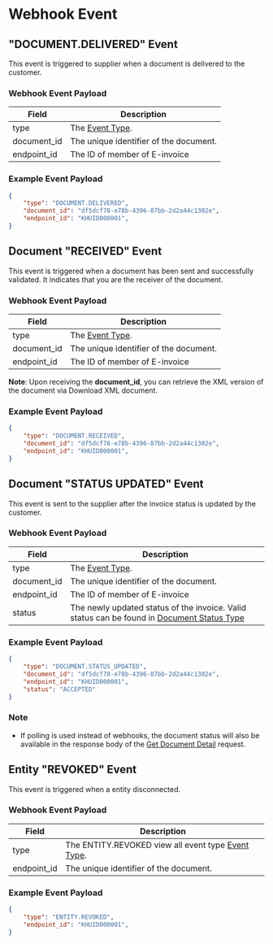 # Webhook Event

## "DOCUMENT.DELIVERED" Event
This event is triggered to supplier when a document is delivered to the customer.

### Webhook Event Payload

| Field              | Description                                          |
|--------------------|------------------------------------------------------|
| type               | The [Event Type](/data-type/event-type).                                   |
| document_id        | The unique identifier of the document.               |
| endpoint_id        | The ID of member of E-invoice            |



### Example Event Payload
```json
{
    "type": "DOCUMENT.DELIVERED",
    "document_id": "df5dcf78-e78b-4396-87bb-2d2a44c1302e",
    "endpoint_id": "KHUID000001",
}
```


## Document "RECEIVED" Event
This event is triggered when a document has been sent and successfully validated. It indicates that you are the receiver of the document.

### Webhook Event Payload

| Field              | Description                                          |
|--------------------|------------------------------------------------------|
| type               |  The [Event Type](/data-type/event-type).                                          |
| document_id        | The unique identifier of the document.               |
| endpoint_id        | The ID of member of E-invoice            |


**Note**: Upon receiving the **document_id**, you can retrieve the XML version of the document via Download XML document.

### Example Event Payload
```json
{
    "type": "DOCUMENT.RECEIVED",
    "document_id": "df5dcf78-e78b-4396-87bb-2d2a44c1302e",
    "endpoint_id": "KHUID000001",
}
```

## Document "STATUS UPDATED" Event
This event is sent to the supplier after the invoice status is updated by the customer.

### Webhook Event Payload

| Field              | Description                                          |
|--------------------|------------------------------------------------------|
| type               |  The [Event Type](/data-type/event-type).                 |
| document_id        | The unique identifier of the document.               |
| endpoint_id        | The ID of member of E-invoice            |
| status             | The newly updated status of the invoice. Valid status can be found in [Document Status Type](/data-type/document-status)             |         

### Example Event Payload
```json
{
    "type": "DOCUMENT.STATUS_UPDATED",
    "document_id": "df5dcf78-e78b-4396-87bb-2d2a44c1302e",
    "endpoint_id": "KHUID000001",
    "status": "ACCEPTED"
}
```

### Note 
- If polling is used instead of webhooks, the document status will also be available in the response body of the [Get Document Detail](/api-reference/get-document-detail) request.

## Entity "REVOKED" Event
This event is triggered when a entity disconnected.

### Webhook Event Payload
| Field              | Description                                          |
|--------------------|------------------------------------------------------|
| type               | The ENTITY.REVOKED view all event type [Event Type](/data-type/event-type).              |
| endpoint_id        | The unique identifier of the document.               |

### Example Event Payload
```json
{
    "type": "ENTITY.REVOKED",
    "endpoint_id": "KHUID000001",
}
```

